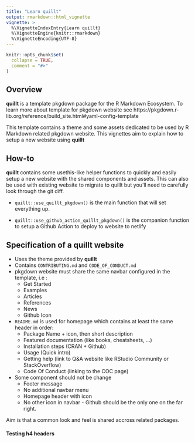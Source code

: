 ```yaml
---
title: "Learn quillt"
output: rmarkdown::html_vignette
vignette: >
  %\VignetteIndexEntry{Learn quillt}
  %\VignetteEngine{knitr::rmarkdown}
  %\VignetteEncoding{UTF-8}
---
```


```r
knitr::opts_chunk$set(
  collapse = TRUE,
  comment = "#>"
)
```

## Overview

**quillt** is a template pkgdown package for the R Markdown Ecosystem. To learn more about
template for pkgdown website see https://pkgdown.r-lib.org/reference/build_site.html#yaml-config-template

This template contains a theme and some assets dedicated to be used by R Markdown related pkgdown website. This vignettes aim to explain how to setup a new website using **quillt**

## How-to

**quillt** contains some usethis-like helper functions to quickly and easily setup a new website with the shared components and assets. This can also be used with existing website to migrate to quillt but you'll need to carefully look through the git diff.

* ` quillt::use_quillt_pkgdown()` is the main function that will set everything up. 

* `quillt::use_github_action_quillt_pkgdown()` is the companion function to setup a Github Action to deploy to website to netlify 

## Specification of a quillt website

* Uses the theme provided by **quillt**
* Contains `CONTRIBUTING.md` and `CODE_OF_CONDUCT.md`
* pkgdown website must share the same navbar configured in the template, i.e :
    * Get Started
    * Examples
    * Articles
    * References
    * News
    * Github Icon
* `README.md` is used for homepage which contains at least the same header in order:
    * Package Name + icon, then short description
    * Featured documentation (like books, cheatsheets, ...)
    * Installation steps (CRAN + Github)
    * Usage (Quick intro)
    * Getting help (link to Q&A website like RStudio Community or StackOverflow)
    * Code Of Conduct (linking to the COC page)
* Some component should not be change
    * Footer message
    * No additional navbar menu
    * Homepage header with icon
    * No other icon in navbar - Github should be the only one on the far right.
    
Aim is that a common look and feel is shared accross related packages.

#### Testing h4 headers

